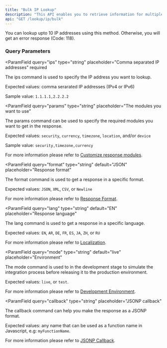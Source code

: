 ```yaml
---
title: "Bulk IP Lookup"
description: "This API enables you to retrieve information for multiple IP addresses in a single request.\n\nBy using the `/lookup/ip/bulk` method, you can efficiently gather data such as location, ISP, and risk factors for a batch of IPs, saving time and streamlining your workflow for large-scale analysis."
api: "GET /lookup/ip/bulk"
---
```


<Warning>
  You can lookup upto 10 IP addresses using this method. Otherwise, you will get
  an error response (Code: 118).
</Warning>

### Query Parameters

<ParamField
  query="ips"
  type="string"
  placeholder="Comma separated IP addresses"
  required
>
  The ips command is used to specify the IP address you want to lookup.

Expected values: comma serarated IP addresses (IPv4 or IPv6)

Sample value: `1.1.1.1,2.2.2.2`

</ParamField>

<ParamField
  query="params"
  type="string"
  placeholder="The modules you want to use"
>
  The params command can be used to specify the required modules you want to get
  in the response.

Expected values: `security`, `currency`, `timezone`, `location`, and/or `device`

Sample value: `security,timezone,currency`

For more information please refer to [Customize response modules](/options/customize-modules).

</ParamField>

<ParamField
  query="format"
  type="string"
  default="JSON"
  placeholder="Response format"
>
  The format command is used to get a response in a specific format.

Expected values: `JSON`, `XML`, `CSV`, or `Newline`

For more information please refer to [Response Format](/options/response-format).

</ParamField>

<ParamField
  query="lang"
  type="string"
  default="EN"
  placeholder="Response language"
>
  The lang command is used to get a response in a specific language.

Expected values: `EN`, `AR`, `DE`, `FR`, `ES`, `JA`, `ZH`, or `RU`

For more information please refer to [Localization](/options/localization).

</ParamField>

<ParamField
  query="mode"
  type="string"
  default="live"
  placeholder="Environment"
>
  The mode command is used to in the development stage to simulate the integration process before releasing it to the production environment.

Expected values: `live`, or `test`.

For more information please refer to [Development Environment](/options/development-environment).

</ParamField>

<ParamField
  query="callback"
  type="string"
  placeholder="JSONP callback"
>
  The callback command can help you make the response as a JSONP format.

Expected values: any name that can be used as a function name in Javascript, e.g: `myFunctionName`.

For more information please refer to [JSONP Callback](/options/jsonp-callback).

</ParamField>
